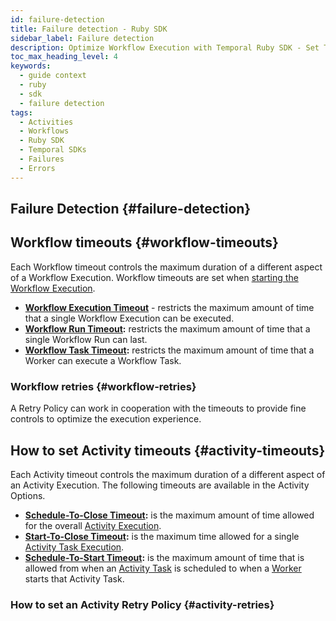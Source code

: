 ```yaml
---
id: failure-detection
title: Failure detection - Ruby SDK
sidebar_label: Failure detection
description: Optimize Workflow Execution with Temporal Ruby SDK - Set Timeouts, Retry Policies, and manage Activity Heartbeats efficiently.
toc_max_heading_level: 4
keywords:
  - guide context
  - ruby
  - sdk
  - failure detection
tags:
  - Activities
  - Workflows
  - Ruby SDK
  - Temporal SDKs
  - Failures
  - Errors
---
```


## Failure Detection {#failure-detection}

## Workflow timeouts {#workflow-timeouts}
Each Workflow timeout controls the maximum duration of a different aspect of a Workflow Execution.
Workflow timeouts are set when [starting the Workflow Execution](#workflow-timeouts).
- **[Workflow Execution Timeout](/workflows#workflow-execution-timeout)** - restricts the maximum amount of time that a single Workflow Execution can be executed.
- **[Workflow Run Timeout](/workflows#workflow-run-timeout):** restricts the maximum amount of time that a single Workflow Run can last.
- **[Workflow Task Timeout](/workflows#workflow-task-timeout):** restricts the maximum amount of time that a Worker can execute a Workflow Task.
<!-- CONTENT-->

### Workflow retries {#workflow-retries}
A Retry Policy can work in cooperation with the timeouts to provide fine controls to optimize the execution experience.
<!-- CONTENT-->

## How to set Activity timeouts {#activity-timeouts}
Each Activity timeout controls the maximum duration of a different aspect of an Activity Execution.
The following timeouts are available in the Activity Options.
- **[Schedule-To-Close Timeout](/activities#schedule-to-close-timeout):** is the maximum amount of time allowed for the overall [Activity Execution](/activities#activity-execution).
- **[Start-To-Close Timeout](/activities#start-to-close-timeout):** is the maximum time allowed for a single [Activity Task Execution](/workers#activity-task-execution).
- **[Schedule-To-Start Timeout](/activities#schedule-to-start-timeout):** is the maximum amount of time that is allowed from when an [Activity Task](/workers#activity-task) is scheduled to when a [Worker](/workers#worker) starts that Activity Task.

<!-- CONTENT-->

### How to set an Activity Retry Policy {#activity-retries}
<!-- CONTENT-->